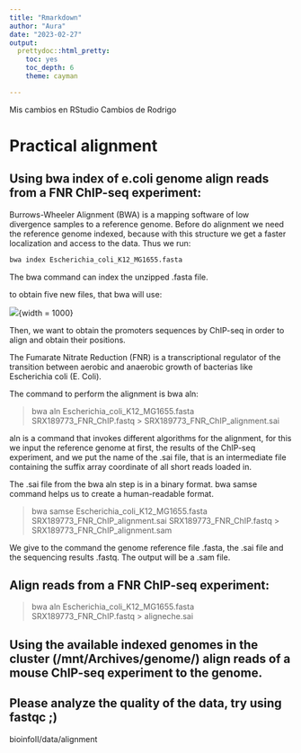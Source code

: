 ```yaml
---
title: "Rmarkdown"
author: "Aura"
date: "2023-02-27"
output: 
  prettydoc::html_pretty:
    toc: yes
    toc_depth: 6
    theme: cayman

---
```

Mis cambios en RStudio
Cambios de Rodrigo

# Practical alignment


## Using bwa index of e.coli genome align reads from a FNR ChIP-seq experiment:

Burrows-Wheeler Alignment (BWA) is a mapping software of low divergence samples to a reference genome. Before do alignment we need the reference genome indexed, because with this structure we get a faster localization and access to the data. Thus we run:

```bash
bwa index Escherichia_coli_K12_MG1655.fasta
```
The bwa command can index the unzipped .fasta file.

to obtain five new files, that bwa will use:

<div>
  ![](index.png){width = 1000}

Then, we want to obtain the promoters sequences by ChIP-seq in order to align and obtain their positions.

The Fumarate Nitrate Reduction (FNR) is a transcriptional regulator of the transition between aerobic and anaerobic growth of bacterias like Escherichia coli (E. Coli).

The command to perform the alignment is bwa aln:

>bwa aln Escherichia_coli_K12_MG1655.fasta SRX189773_FNR_ChIP.fastq > SRX189773_FNR_ChIP_alignment.sai

aln is a command that invokes different algorithms for the alignment, for this we input the reference genome at first, the results of the ChIP-seq experiment, and we put the name of the .sai file, that is an intermediate file containing the suffix array coordinate of all short reads loaded in. 

The .sai file from the bwa aln step is in a binary format. bwa samse command helps us to create a human-readable format.

> bwa samse Escherichia_coli_K12_MG1655.fasta SRX189773_FNR_ChIP_alignment.sai SRX189773_FNR_ChIP.fastq > SRX189773_FNR_ChIP_alignment.sam

We give to the command the genome reference file .fasta, the .sai file and the sequencing results .fastq. The output will be a .sam file. 

  
## Align reads from a FNR ChIP-seq experiment:
  
  
>bwa aln Escherichia_coli_K12_MG1655.fasta SRX189773_FNR_ChIP.fastq > aligneche.sai

## Using the available indexed genomes in the cluster (/mnt/Archives/genome/) align reads of a mouse ChIP-seq experiment to the genome.

## Please analyze the quality of the data, try using fastqc ;)

bioinfoII/data/alignment
